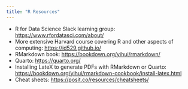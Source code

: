 ```yaml
---
title: "R Resources"
---
```


-   R for Data Science Slack learning group: <https://www.rfordatasci.com/about/>
-   More extensive Harvard course covering R and other aspects of computing: <https://id529.github.io/>
-   RMarkdown book: <https://bookdown.org/yihui/rmarkdown/>
-   Quarto: <https://quarto.org/>
-   Installing LateX to generate PDFs with RMarkdown or Quarto: <https://bookdown.org/yihui/rmarkdown-cookbook/install-latex.html>
-   Cheat sheets: <https://posit.co/resources/cheatsheets/>